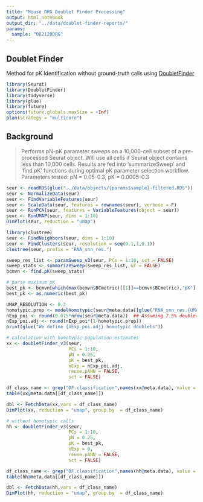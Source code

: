 ```yaml
---
title: "Mouse DRG Doublet Finder Processing"
output: html_notebook
output_dir: "../data/doublet-finder-reports/"
params:
  sample: "082120DRG"
---
```


## Doublet Finder

Method for pK Identification without ground-truth calls using [DoubletFinder](https://github.com/chris-mcginnis-ucsf/DoubletFinder)

```r
library(Seurat)
library(DoubletFinder)
library(tidyverse)
library(glue)
library(future)
options(future.globals.maxSize = +Inf)
plan(strategy = "multicore")
```

## Background

> Performs pN-pK parameter sweeps on a 10,000-cell subset of a
> pre-processed Seurat object. Will use all cells if Seurat object
> contains less than 10,000 cells. Results are fed into
> 'summarizeSweep' and 'find.pK' functions during optimal pK parameter
> selection workflow. Parameters tested: pN = 0.05-0.3, pK =
> 0.0005-0.3

 
```r
seur <- readRDS(glue("../data/objects/{params$sample}-filtered.RDS"))
seur <- NormalizeData(seur)
seur <- FindVariableFeatures(seur)
seur <- ScaleData(seur, features = rownames(seur), verbose = F)
seur <- RunPCA(seur, features = VariableFeatures(object = seur))
seur <- RunUMAP(seur, dims = 1:10)
DimPlot(seur, reduction = "umap")
```

```r
library(clustree)
seur <- FindNeighbors(seur, dims = 1:10)
seur <- FindClusters(seur, resolution = seq(0.1,1,0.1))
clustree(seur, prefix = "RNA_snn_res.")

sweep_res_list <- paramSweep_v3(seur, PCs = 1:10, sct = FALSE)
sweep_stats <- summarizeSweep(sweep_res_list, GT = FALSE)
bcmvn <- find.pK(sweep_stats)

# parse maximum pK
best_pk <- bcmvn[which(max(bcmvn$BCmetric)[[1]]==bcmvn$BCmetric),"pK"]
best_pk <- as.numeric(best_pk)
```


```r
UMAP_RESOLUTION <- 0.3
homotypic.prop <- modelHomotypic(seur@meta.data[[glue("RNA_snn_res.{UMAP_RESOLUTION}")]]) 
nExp_poi <- round(0.075*nrow(seur@meta.data))  ## Assuming 7.5% doublet formation rate - tailor for your dataset
nExp_poi.adj <- round(nExp_poi*(1-homotypic.prop))
print(glue("We define {nExp_poi.adj} homotypic doublets"))

# calculation with homotypic population estimates
xx <- doubletFinder_v3(seur, 
                       PCs = 1:10, 
                       pN = 0.25, 
                       pK = best_pk, 
                       nExp = nExp_poi.adj, 
                       reuse.pANN = FALSE, 
                       sct = FALSE)

df_class_name <- grep("DF.classification",names(xx@meta.data), value = T)
table(xx@meta.data[[df_class_name]])

dbl <- FetchData(xx,vars = df_class_name)
DimPlot(xx, reduction = "umap", group.by  = df_class_name)

# without homotypic calls
hh <- doubletFinder_v3(seur, 
                       PCs = 1:10, 
                       pN = 0.25, 
                       pK = best_pk, 
                       nExp = 0, 
                       reuse.pANN = FALSE, 
                       sct = FALSE)

df_class_name <- grep("DF.classification",names(hh@meta.data), value = T)
table(hh@meta.data[[df_class_name]])

dbl <- FetchData(hh,vars = df_class_name)
DimPlot(hh, reduction = "umap", group.by  = df_class_name)

```




